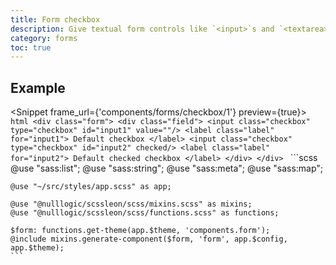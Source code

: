 ```yaml
---
title: Form checkbox
description: Give textual form controls like `<input>`s and `<textarea>`s an upgrade with custom styles, sizing, focus states, and more.
category: forms
toc: true
---
```


## Example
<Snippet frame_url={'components/forms/checkbox/1'} preview={true}>
  <Fragment slot="html">
    ```html
    <div class="form">
      <div class="field">
        <input class="checkbox" type="checkbox" id="input1" value=""/>
        <label class="label" for="input1">
          Default checkbox
        </label>
        <input class="checkbox" type="checkbox" id="input2" checked/>
        <label class="label" for="input2">
          Default checked checkbox
        </label>
      </div>
    </div>
    ```
  </Fragment>
  <Fragment slot="scss">
    ```scss
    @use "sass:list";
    @use "sass:string";
    @use "sass:meta";
    @use "sass:map";

    @use "~/src/styles/app.scss" as app;

    @use "@nulllogic/scssleon/scss/mixins.scss" as mixins;
    @use "@nulllogic/scssleon/scss/functions.scss" as functions;

    $form: functions.get-theme(app.$theme, 'components.form');
    @include mixins.generate-component($form, 'form', app.$config, app.$theme);
    ```
  </Fragment>
</Snippet>
